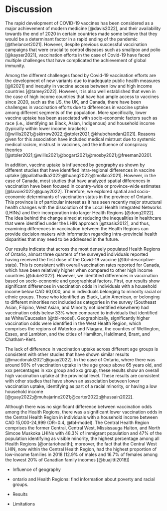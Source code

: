 # Discussion

The rapid development of COVID-19 vaccines has been considered as a major achievement of modern medicine [@davis2022], and their availability towards the end of 2020 in certain countries made some believe that they would be a determinant factor in a rapid ending of the pandemic [@thelancet2021]. However, despite previous successful vaccination campaigns that were crucial to control diseases such as smallpox and polio [@kayser2021], vaccination efforts in the case of Covid-19 have faced multiple challenges that have complicated the achievement of global immunity.

Among the different challenges faced by Covid-19 vaccination efforts are the development of new variants due to inadequate public health measures [@li2021] and inequity in vaccine access between low and high income countries [@tamey2022]. However, it is also well established that even in the case of high income countries that have had ample access to vaccines since 2020, such as the US, the UK, and Canada, there have been challenges in vaccination efforts due to differences in vaccine uptake among different segments of the population. More specifically, lower vaccine uptake has been associated with socio-economic factors such as race (i.e., identifying as Black, Asian, Indigenous) and household income (typically within lower income brackets) [@willis2021;@skirrow2022;@stoler2021;@khubchandani2021]. Reasons given for this association have included medical mistrust due to systemic medical racism, mistrust in vaccines, and the influence of conspiracy theories [@stoler2021;@willis2021;@bogart2021;@mosby2021;@freeman2020].

In addition, vaccine uptake is influenced by geography as shown by different studies that have identified intra-regional differences in vaccine uptake [@pallathadka2022;@huang2022;@mollalo2021]. However, in the case of Canada, most studies that have analyzed spatial differences in vaccination have been focused in country-wide or province-wide estimates [@lavoie2022;@guay2022]. Therefore, we explored spatial and socio-economic determinants of vaccination status in the province of Ontario. This province is of particular interest as it has seen recently major structural health changes with the dissolution of the Local Health Integrated Networks (LHINs) and their incorporation into larger Health Regions [@dong2022]. The idea behind the change aimed at reducing the inequalities in healthcare that were identified under the LHIN approach [@tsasis2012], and thus, examining differences in vaccination between the Health Regions can provide decision makers with information regarding intra-provincial health disparities that may need to be addressed in the future.

Our results indicate that across the most densely populated Health Regions of Ontario, almost three quarters of the surveyed individuals reported having received the first dose of the Covid-19 vaccine (@tbl-descriptive-stats). This is consistent with overall vaccination rates reported for Canada, which have been relatively higher when compared to other high income countries [@dube2022]. However, we identified differences in vaccination based on socio-economic and geographical factors. First, our results show significant differences in vaccination odds in individuals with a household income below CAD 60,000, and in individuals belonging to minority racial or ethnic groups. Those who identified as Black, Latin American, or  belonging to different minorities not included as categories in the survey (Southeast Asian, Filipino, West Asian, and Minority not identified elsewhere) had vaccination odds below 33% when compared to individuals that identified as White/Caucasian (@tbl-model). Geographically, significantly higher vaccination odds were identified in the West Health Region, which comprises the regions of Waterloo and Niagara, the counties of Wellington, Essex, and Lambton, and the cities of Hamilton, Haldimand, Brant, and Chatham-Kent.

The lack of difference in vaccination uptake across different age groups is consistent with other studies that have shown similar results [@macdonald2021;@guay2022]. In the case of Ontario, where there was around 90% of vaccination uptake in the age group above 65 years old, and xxx percentages in xxx group and xxx group, these results show an overall high vaccination uptake at the provincial level.
These results are consistent with other studies that have shown an association between lower vaccination uptake, identifying as part of a racial minority, or having a low household income [@guay2022;@muhajarine2021;@carter2022;@hussain2022]. 


Although there was no significant difference between vaccination odds among the Health Regions, there was a significant lower vaccination odds in the Central Health Region in individuals with a household income between CAD 15,000-24,999 (OR=0.4, @tbl-model). The Central Health Region comprises the former Central, Central West, Mississauga Halton, and North Simcoe Muskoka LHINs with 48.3% of immigrant population and 47% of the population identifying as visible minority, the highest percentage among all Health Regions [@ontariohealth]; moreover, the fact that the Central West LHIN, now within the Central Health Region, had the highest proportion of low-income families in 2018 (12.9\% of males and 16.7\% of females among the lowest 20% of Canadian family incomes [@buajitti2018])

- Influence of geography

- ontario and Health Regions: find information about poverty and racial groups.

- Results

- Limitations